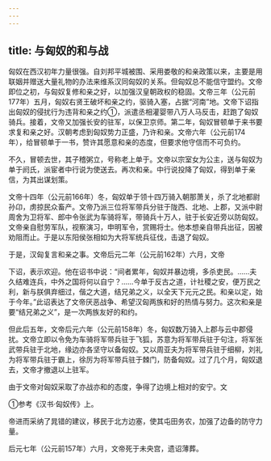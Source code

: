 ```yaml
---
---
---
```

title: 与匈奴的和与战
---



匈奴在西汉初年力量很强。自刘邦平城被围、采用娄敬的和亲政策以来，主要是用联姻并赠送大量礼物的办法来维系汉同匈奴的关系。但匈奴总不能信守盟约。文帝即位之初，与匈奴复修和亲之好，以加强汉皇朝政权的稳固。文帝三年（公元前177年）五月，匈奴右贤王破坏和亲之约，驱骑入塞，占据“河南”地。文帝下诏指出匈奴的侵扰行为违背和亲之约①，派遣丞相灌婴带八万人马反击，赶跑了匈奴骑兵。接着，文帝又加强长安的驻军，以保卫京师。第二年，匈奴冒顿单于来书要求复和亲之好。汉朝考虑到匈奴势力正盛，乃许和亲。文帝六年（公元前174年），给冒顿单于一书，赞许其愿意和亲的态度，但要求他守信而不可负约。

不久，冒顿去世，其子稽粥立，号称老上单于。文帝以宗室女为公主，送与匈奴为单于阏氏，派宦者中行说为使送去。再次和亲。中行说投降了匈奴，得到单于亲信，为其出谋划策。

文帝十四年（公元前166年）冬，匈奴单于领十四万骑入朝那萧关，杀了北地都尉孙卬，虏掠民众畜产。文帝乃派三位将军带兵分驻于陇西、北地、上郡，又派中尉周舍为卫将军、郎中令张武为车骑将军，带骑兵十万人，驻于长安近旁以防匈奴。文帝亲自慰劳军队，视察演习，申明军令，赏赐将士。他本想亲自带兵出征，因被劝阻而止。于是以东阳侯张相如为大将军统兵征伐，击退了匈奴。

于是，汉匈复言和亲之事。文帝后元二年（公元前162年）六月，文帝

下诏，表示欢迎。他在诏书中说：“间者累年，匈奴并暴边境，多杀吏民。……夫久结难连兵，中外之国将何以自宁？……今单于反古之道，计社稷之安，便万民之利，新与朕俱弃细过，偕之大道，结兄弟之义，以全天下元元之民。和亲以定，始于今年。”此诏表达了文帝厌恶战争、希望汉匈两族和好的热情与努力。这次和亲是要“结兄弟之义”，是一次两族友好的和约。

但此后五年，文帝后元六年（公元前158年）冬，匈奴数万骑入上郡与云中郡侵扰。文帝立即以令免为车骑将军带兵驻于飞狐，苏意为将军带兵驻于句注，将军张武带兵驻于北地，缘边亦各坚守以备匈奴。又以周亚夫为将军带兵驻于细柳，刘礼为将军带兵驻于霸上，徐厉为将军带兵驻于棘门，防备匈奴。过了几个月，匈奴退去，文帝才撤退以上驻军。

由于文帝对匈奴采取了亦战亦和的态度，争得了边境上相对的安宁。文

①参考《汉书·匈奴传》上。

帝进而采纳了晁错的建议，移民于北方边塞，使其屯田务农，加强了边备的防守力量。

后元七年（公元前157年）六月，文帝死于未央宫，遗诏薄葬。
